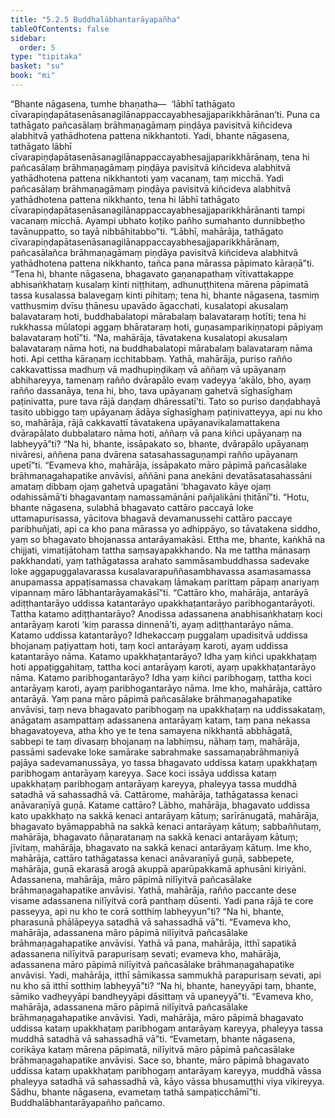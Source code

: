 ```yaml
---
title: "5.2.5 Buddhalābhantarāyapañha"
tableOfContents: false
sidebar:
  order: 5
type: "tipitaka"
basket: "su"
book: "mi"
---
```



<DynamicBreadcrumb />

<Division number="134" book="mi">

<Paragraph number="719" book="mi">
“Bhante nāgasena, tumhe bhaṇatha—  ‘lābhī tathāgato cīvarapiṇḍapātasenāsanagilānappaccayabhesajjaparikkhārānan’ti. Puna ca tathāgato pañcasālaṃ brāhmaṇagāmaṃ piṇḍāya pavisitvā kiñcideva alabhitvā yathādhotena pattena nikkhantoti. Yadi, bhante nāgasena, tathāgato lābhī cīvarapiṇḍapātasenāsanagilānappaccayabhesajjaparikkhārānaṃ, tena hi pañcasālaṃ brāhmaṇagāmaṃ piṇḍāya pavisitvā kiñcideva alabhitvā yathādhotena pattena nikkhantoti yaṃ vacanaṃ, taṃ micchā. Yadi pañcasālaṃ brāhmaṇagāmaṃ piṇḍāya pavisitvā kiñcideva alabhitvā yathādhotena pattena nikkhanto, tena hi lābhī tathāgato cīvarapiṇḍapātasenāsanagilānappaccayabhesajjaparikkhārānanti tampi vacanaṃ micchā. Ayampi ubhato koṭiko pañho sumahanto dunnibbeṭho tavānuppatto, so tayā nibbāhitabbo”ti.
</Paragraph>

<Paragraph number="720" book="mi">
“Lābhī, mahārāja, tathāgato cīvarapiṇḍapātasenāsanagilānappaccayabhesajjaparikkhārānaṃ, pañcasālañca brāhmaṇagāmaṃ piṇḍāya pavisitvā kiñcideva alabhitvā yathādhotena pattena nikkhanto, tañca pana mārassa pāpimato kāraṇā”ti. “Tena hi, bhante nāgasena, bhagavato gaṇanapathaṃ vītivattakappe abhisaṅkhataṃ kusalaṃ kinti niṭṭhitaṃ, adhunuṭṭhitena mārena pāpimatā tassa kusalassa balavegaṃ kinti pihitaṃ; tena hi, bhante nāgasena, tasmiṃ vatthusmiṃ dvīsu ṭhānesu upavādo āgacchati, kusalatopi akusalaṃ balavataraṃ hoti, buddhabalatopi mārabalaṃ balavataraṃ hotīti; tena hi rukkhassa mūlatopi aggaṃ bhārataraṃ hoti, guṇasamparikiṇṇatopi pāpiyaṃ balavataraṃ hotī”ti. “Na, mahārāja, tāvatakena kusalatopi akusalaṃ balavataraṃ nāma hoti, na buddhabalatopi mārabalaṃ balavataraṃ nāma hoti. Api cettha kāraṇaṃ icchitabbaṃ.
</Paragraph>

<Paragraph number="721" book="mi">
Yathā, mahārāja, puriso rañño cakkavattissa madhuṃ vā madhupiṇḍikaṃ vā aññaṃ vā upāyanaṃ abhihareyya, tamenaṃ rañño dvārapālo evaṃ vadeyya ‘akālo, bho, ayaṃ rañño dassanāya, tena hi, bho, tava upāyanaṃ gahetvā sīghasīghaṃ paṭinivatta, pure tava rājā daṇḍaṃ dhāressatī’ti. Tato so puriso daṇḍabhayā tasito ubbiggo taṃ upāyanaṃ ādāya sīghasīghaṃ paṭinivatteyya, api nu kho so, mahārāja, rājā cakkavattī tāvatakena upāyanavikalamattakena dvārapālato dubbalataro nāma hoti, aññaṃ vā pana kiñci upāyanaṃ na labheyyā”ti? “Na hi, bhante, issāpakato so, bhante, dvārapālo upāyanaṃ nivāresi, aññena pana dvārena satasahassaguṇampi rañño upāyanaṃ upetī”ti. “Evameva kho, mahārāja, issāpakato māro pāpimā pañcasālake brāhmaṇagahapatike anvāvisi, aññāni pana anekāni devatāsatasahassāni amataṃ dibbaṃ ojaṃ gahetvā upagatāni ‘bhagavato kāye ojaṃ odahissāmā’ti bhagavantaṃ namassamānāni pañjalikāni ṭhitānī”ti.
</Paragraph>

<Paragraph number="722" book="mi">
“Hotu, bhante nāgasena, sulabhā bhagavato cattāro paccayā loke uttamapurisassa, yācitova bhagavā devamanussehi cattāro paccaye paribhuñjati, api ca kho pana mārassa yo adhippāyo, so tāvatakena siddho, yaṃ so bhagavato bhojanassa antarāyamakāsi. Ettha me, bhante, kaṅkhā na chijjati, vimatijātohaṃ tattha saṃsayapakkhando. Na me tattha mānasaṃ pakkhandati, yaṃ tathāgatassa arahato sammāsambuddhassa sadevake loke aggapuggalavarassa kusalavarapuññasambhavassa asamasamassa anupamassa appaṭisamassa chavakaṃ lāmakaṃ parittaṃ pāpaṃ anariyaṃ vipannaṃ māro lābhantarāyamakāsī”ti.
</Paragraph>

<Paragraph number="723" book="mi">
“Cattāro kho, mahārāja, antarāyā adiṭṭhantarāyo uddissa katantarāyo upakkhaṭantarāyo paribhogantarāyoti. Tattha katamo adiṭṭhantarāyo? Anodissa adassanena anabhisaṅkhataṃ koci antarāyaṃ karoti ‘kiṃ parassa dinnenā’ti, ayaṃ adiṭṭhantarāyo nāma.
</Paragraph>

<Paragraph number="724" book="mi">
Katamo uddissa katantarāyo? Idhekaccaṃ puggalaṃ upadisitvā uddissa bhojanaṃ paṭiyattaṃ hoti, taṃ koci antarāyaṃ karoti, ayaṃ uddissa katantarāyo nāma.
</Paragraph>

<Paragraph number="725" book="mi">
Katamo upakkhaṭantarāyo? Idha yaṃ kiñci upakkhaṭaṃ hoti appaṭiggahitaṃ, tattha koci antarāyaṃ karoti, ayaṃ upakkhaṭantarāyo nāma.
</Paragraph>

<Paragraph number="726" book="mi">
Katamo paribhogantarāyo? Idha yaṃ kiñci paribhogaṃ, tattha koci antarāyaṃ karoti, ayaṃ paribhogantarāyo nāma. Ime kho, mahārāja, cattāro antarāyā.
</Paragraph>

<Paragraph number="727" book="mi">
Yaṃ pana māro pāpimā pañcasālake brāhmaṇagahapatike anvāvisi, taṃ neva bhagavato paribhogaṃ na upakkhaṭaṃ na uddissakataṃ, anāgataṃ asampattaṃ adassanena antarāyaṃ kataṃ, taṃ pana nekassa bhagavatoyeva, atha kho ye te tena samayena nikkhantā abbhāgatā, sabbepi te taṃ divasaṃ bhojanaṃ na labhiṃsu, nāhaṃ taṃ, mahārāja, passāmi sadevake loke samārake sabrahmake sassamaṇabrāhmaṇiyā pajāya sadevamanussāya, yo tassa bhagavato uddissa kataṃ upakkhaṭaṃ paribhogaṃ antarāyaṃ kareyya. Sace koci issāya uddissa kataṃ upakkhaṭaṃ paribhogaṃ antarāyaṃ kareyya, phaleyya tassa muddhā satadhā vā sahassadhā vā.
</Paragraph>

<Paragraph number="728" book="mi">
Cattārome, mahārāja, tathāgatassa kenaci anāvaraṇīyā guṇā. Katame cattāro? Lābho, mahārāja, bhagavato uddissa kato upakkhaṭo na sakkā kenaci antarāyaṃ kātuṃ; sarīrānugatā, mahārāja, bhagavato byāmappabhā na sakkā kenaci antarāyaṃ kātuṃ; sabbaññutaṃ, mahārāja, bhagavato ñāṇaratanaṃ na sakkā kenaci antarāyaṃ kātuṃ; jīvitaṃ, mahārāja, bhagavato na sakkā kenaci antarāyaṃ kātuṃ. Ime kho, mahārāja, cattāro tathāgatassa kenaci anāvaraṇīyā guṇā, sabbepete, mahārāja, guṇā ekarasā arogā akuppā aparūpakkamā aphusāni kiriyāni. Adassanena, mahārāja, māro pāpimā nilīyitvā pañcasālake brāhmaṇagahapatike anvāvisi.
</Paragraph>

<Paragraph number="729" book="mi">
Yathā, mahārāja, rañño paccante dese visame adassanena nilīyitvā corā panthaṃ dūsenti. Yadi pana rājā te core passeyya, api nu kho te corā sotthiṃ labheyyun”ti? “Na hi, bhante, pharasunā phālāpeyya satadhā vā sahassadhā vā”ti. “Evameva kho, mahārāja, adassanena māro pāpimā nilīyitvā pañcasālake brāhmaṇagahapatike anvāvisi.
</Paragraph>

<Paragraph number="730" book="mi">
Yathā vā pana, mahārāja, itthī sapatikā adassanena nilīyitvā parapurisaṃ sevati; evameva kho, mahārāja, adassanena māro pāpimā nilīyitvā pañcasālake brāhmaṇagahapatike anvāvisi. Yadi, mahārāja, itthī sāmikassa sammukhā parapurisaṃ sevati, api nu kho sā itthī sotthiṃ labheyyā”ti? “Na hi, bhante, haneyyāpi taṃ, bhante, sāmiko vadheyyāpi bandheyyāpi dāsittaṃ vā upaneyyā”ti. “Evameva kho, mahārāja, adassanena māro pāpimā nilīyitvā pañcasālake brāhmaṇagahapatike anvāvisi. Yadi, mahārāja, māro pāpimā bhagavato uddissa kataṃ upakkhaṭaṃ paribhogaṃ antarāyaṃ kareyya, phaleyya tassa muddhā satadhā vā sahassadhā vā”ti. “Evametaṃ, bhante nāgasena, corikāya kataṃ mārena pāpimatā, nilīyitvā māro pāpimā pañcasālake brāhmaṇagahapatike anvāvisi. Sace so, bhante, māro pāpimā bhagavato uddissa kataṃ upakkhaṭaṃ paribhogaṃ antarāyaṃ kareyya, muddhā vāssa phaleyya satadhā vā sahassadhā vā, kāyo vāssa bhusamuṭṭhi viya vikireyya. Sādhu, bhante nāgasena, evametaṃ tathā sampaṭicchāmī”ti.

</Paragraph>
</Division>

<Paragraph number="731" type="center" book="mi">
Buddhalābhantarāyapañho pañcamo.
</Paragraph>